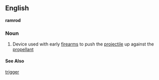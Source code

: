 ==English==
'''ramrod'''
===Noun===
# Device used with early [[firearm]]s to push the [[projectile]] up against the [[propellant]]
====See Also====
[[trigger]]
{{pedialite}}